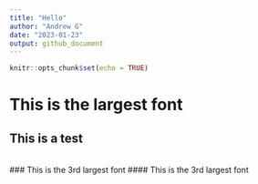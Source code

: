 ```yaml
---
title: "Hello"
author: "Andrew G"
date: "2023-01-23"
output: github_document
---
```


```r
knitr::opts_chunk$set(echo = TRUE)
```

# This is the largest font 
## This is a test
<br>
### This is the 3rd largest font
#### This is the 3rd largest font


